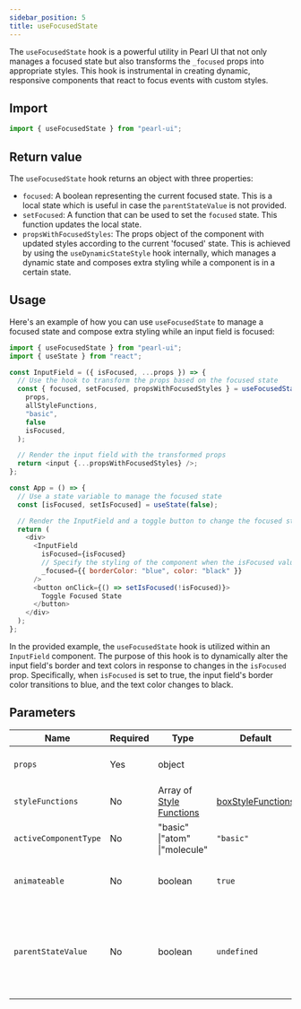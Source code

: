 ```yaml
---
sidebar_position: 5
title: useFocusedState
---
```


The `useFocusedState` hook is a powerful utility in Pearl UI that not only manages a focused state but also transforms the `_focused` props into appropriate styles. This hook is instrumental in creating dynamic, responsive components that react to focus events with custom styles.

## Import

```js
import { useFocusedState } from "pearl-ui";
```

## Return value

The `useFocusedState` hook returns an object with three properties:

- `focused`: A boolean representing the current focused state. This is a local state which is useful in case the `parentStateValue` is not provided.
- `setFocused`: A function that can be used to set the `focused` state. This function updates the local state.
- `propsWithFocusedStyles`: The props object of the component with updated styles according to the current 'focused' state. This is achieved by using the `useDynamicStateStyle` hook internally, which manages a dynamic state and composes extra styling while a component is in a certain state.

## Usage

Here's an example of how you can use `useFocusedState` to manage a focused state and compose extra styling while an input field is focused:

```js
import { useFocusedState } from "pearl-ui";
import { useState } from "react";

const InputField = ({ isFocused, ...props }) => {
  // Use the hook to transform the props based on the focused state
  const { focused, setFocused, propsWithFocusedStyles } = useFocusedState(
    props,
    allStyleFunctions,
    "basic",
    false
    isFocused,
  );

  // Render the input field with the transformed props
  return <input {...propsWithFocusedStyles} />;
};

const App = () => {
  // Use a state variable to manage the focused state
  const [isFocused, setIsFocused] = useState(false);

  // Render the InputField and a toggle button to change the focused state
  return (
    <div>
      <InputField
        isFocused={isFocused}
        // Specify the styling of the component when the isFocused value is true
        _focused={{ borderColor: "blue", color: "black" }}
      />
      <button onClick={() => setIsFocused(!isFocused)}>
        Toggle Focused State
      </button>
    </div>
  );
};
```

In the provided example, the `useFocusedState` hook is utilized within an `InputField` component. The purpose of this hook is to dynamically alter the input field's border and text colors in response to changes in the `isFocused` prop. Specifically, when `isFocused` is set to true, the input field's border color transitions to blue, and the text color changes to black.

## Parameters

| Name                  | Required | Type                                                         | Default                                                            | Description                                                                       |
| --------------------- | -------- | ------------------------------------------------------------ | ------------------------------------------------------------------ | --------------------------------------------------------------------------------- |
| `props`               | Yes      | <t>object</t>                                                |                                                                    | The props of the component.                                                       |
| `styleFunctions`      | No       | <t>Array of [Style Functions](../others/style-functions)</t> | [boxStyleFunctions](../others/style-functions#box-style-functions) | The style functions to use.                                                       |
| `activeComponentType` | No       | <t>"basic" \|"atom" \|"molecule"</t>                         | `"basic"`                                                          | The active component type.                                                        |
| `animateable`         | No       | <t>boolean</t>                                               | `true`                                                             | Whether the component is animateable.                                             |
| `parentStateValue`    | No       | <t>boolean</t>                                               | `undefined`                                                        | A override value to control the 'focused' state instead of the local state value. |
